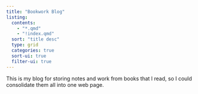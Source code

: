 ```yaml
---
title: "Bookwork Blog"
listing:
  contents:
    - "*.qmd"
    - "!index.qmd"
  sort: "title desc"
  type: grid
  categories: true
  sort-ui: true
  filter-ui: true
---
```


This is my blog for storing notes and work from books that I read, so I could
consolidate them all into one web page.

